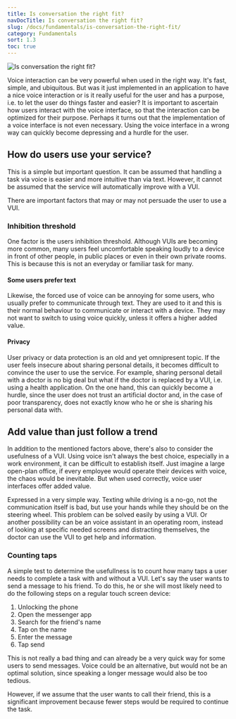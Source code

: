```yaml
---
title: Is conversation the right fit?
navDocTitle: Is conversation the right fit?
slug: /docs/fundamentals/is-conversation-the-right-fit/
category: Fundamentals
sort: 1.3
toc: true
---
```


![Is conversation the right fit?](/images/fundamentals/isConversationTheRightFit.png)

Voice interaction can be very powerful when used in the right way. It's fast, simple, and ubiquitous. But was it just implemented in an application to have a nice voice interaction or is it really useful for the user and has a purpose, i.e. to let the user do things faster and easier? It is important to ascertain how users interact with the voice interface, so that the interaction can be optimized for their purpose. Perhaps it turns out that the implementation of a voice interface is not even necessary. Using the voice interface in a wrong way can quickly become depressing and a hurdle for the user.

## How do users use your service?

This is a simple but important question. It can be assumed that handling a task via voice is easier and more intuitive than via text. However, it cannot be assumed that the service will automatically improve with a VUI.

There are important factors that may or may not persuade the user to use a VUI.

### Inhibition threshold

One factor is the users inhibition threshold. Although VUIs are becoming more common, many users feel uncomfortable speaking loudly to a device in front of other people, in public places or even in their own private rooms. This is because this is not an everyday or familiar task for many. 

#### Some users prefer text

Likewise, the forced use of voice can be annoying for some users, who usually prefer to communicate through text. They are used to it and this is their normal behaviour to communicate or interact with a device. They may not want to switch to using voice quickly, unless it offers a higher added value.

#### Privacy

User privacy or data protection is an old and yet omnipresent topic. If the user feels insecure about sharing personal details, it becomes difficult to convince the user to use the service. For example, sharing personal detail with a doctor is no big deal but what if the doctor is replaced by a VUI, i.e. using a health application. On the one hand, this can quickly become a hurdle, since the user does not trust an artificial doctor and, in the case of poor transparency, does not exactly know who he or she is sharing his personal data with.

## Add value than just follow a trend

In addition to the mentioned factors above, there's also to consider the usefulness of a VUI. Using voice isn't always the best choice, especially in a work environment, it can be difficult to establish itself. Just imagine a large open-plan office, if every employee would operate their devices with voice, the chaos would be inevitable. But when used correctly, voice user interfaces offer added value. 

Expressed in a very simple way. Texting while driving is a no-go, not the communication itself is bad, but use your hands while they should be on the steering wheel. This problem can be solved easily by using a VUI. Or another possibility can be an voice assistant in an operating room, instead of looking at specific needed screens and distracting themselves, the doctor can use the VUI to get help and information.

### Counting taps

A simple test to determine the usefullness is to count how many taps a user needs to complete a task with and without a VUI. Let's say the user wants to send a message to his friend. To do this, he or she will most likely need to do the following steps on a regular touch screen device:

1. Unlocking the phone
2. Open the messenger app
3. Search for the friend's name
4. Tap on the name
5. Enter the message
6. Tap send

This is not really a bad thing and can already be a very quick way for some users to send messages. Voice could be an alternative, but would not be an optimal solution, since speaking a longer message would also be too tedious.

However, if we assume that the user wants to call their friend, this is a significant improvement because fewer steps would be required to continue the task.
